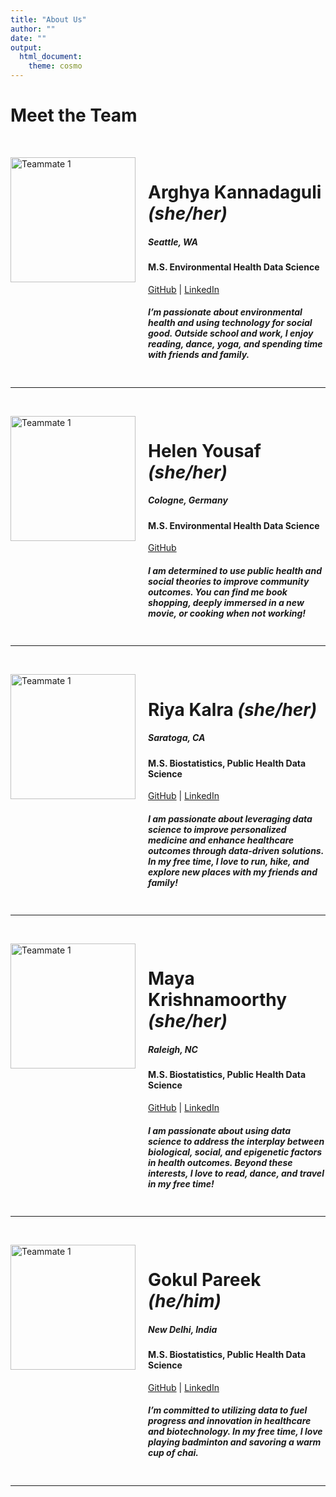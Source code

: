 ```yaml
---
title: "About Us"
author: ""
date: ""
output:
  html_document:
    theme: cosmo  
---
```


# **Meet the Team**

<br> 

```{=html}
<div style="display: flex; align-items: flex-start; margin-bottom: 20px;">
  <img src="images/cat.jpg" alt="Teammate 1" style="width: 200px; margin-right: 20px;">
  <div>
    <h1>Arghya Kannadaguli <i>(she/her)</i></h1>
      <h5>Seattle, WA</h5>
      <h4><b>M.S. Environmental Health Data Science</b></h4>
  
      <p>
        <a href="https://github.com/ak5357">GitHub</a> | 
        <a href="https://www.linkedin.com/in/arghya-k/">LinkedIn</a>
      </p>
  
      <p>
      <h5>I’m passionate about environmental health and using technology for social good. Outside school and work, I enjoy reading, dance, yoga, and spending time with friends and family.</h5>
      </p>
  </div>
</div> 
```

---

<br> 

```{=html}
<div style="display: flex; align-items: flex-start; margin-bottom: 20px;">
  <img src="images/cat.jpg" alt="Teammate 1" style="width: 200px; margin-right: 20px;">
  <div>
    <h1>Helen Yousaf <i>(she/her)</i></h1>
      <h5>Cologne, Germany</h5>
      <h4><b>M.S. Environmental Health Data Science</b></h4>
  
      <p>
        <a href="https://github.com/hy-3213">GitHub</a>
      </p>
  
      <p>
      <h5>I am determined to use public health and social theories to improve community outcomes. You can find me book shopping, deeply immersed in a new movie, or cooking when not working!</h5>
      </p>
  </div>
</div> 
```

---

<br> 

```{=html}
<div style="display: flex; align-items: flex-start; margin-bottom: 20px;">
  <img src="images/cat.jpg" alt="Teammate 1" style="width: 200px; margin-right: 20px;">
  <div>
    <h1>Riya Kalra <i>(she/her)</i></h1>
      <h5>Saratoga, CA</h5>
      <h4><b>M.S. Biostatistics, Public Health Data Science</b></h4>
  
      <p>
        <a href="https://github.com/rkalra3000">GitHub</a> | 
        <a href="https://www.linkedin.com/in/riya-kalra/">LinkedIn</a>
      </p>
  
      <p>
      <h5>I am passionate about leveraging data science to improve personalized medicine and enhance healthcare outcomes through data-driven solutions. In my free time, I love to run, hike, and explore new places with my friends and family!</h5>
      </p>
  </div>
</div> 
```

---

<br> 

```{=html}
<div style="display: flex; align-items: flex-start; margin-bottom: 20px;">
  <img src="images/cat.jpg" alt="Teammate 1" style="width: 200px; margin-right: 20px;">
  <div>
    <h1>Maya Krishnamoorthy <i>(she/her)</i></h1>
      <h5>Raleigh, NC</h5>
      <h4><b>M.S. Biostatistics, Public Health Data Science</b></h4>
  
      <p>
        <a href="https://github.com/mayakrish85">GitHub</a> | 
        <a href="http://www.linkedin.com/in/mayakrishn">LinkedIn</a>
      </p>
  
      <p>
      <h5>I am passionate about using data science to address the interplay between biological, social, and epigenetic factors in health outcomes. Beyond these interests, I love to read, dance, and travel in my free time!</h5>
      </p>
  </div>
</div> 
```

---

<br> 

```{=html}
<div style="display: flex; align-items: flex-start; margin-bottom: 20px;">
  <img src="images/cat.jpg" alt="Teammate 1" style="width: 200px; margin-right: 20px;">
  <div>
    <h1>Gokul Pareek <i>(he/him)</i></h1>
      <h5>New Delhi, India</h5>
      <h4><b>M.S. Biostatistics, Public Health Data Science</b></h4>
  
      <p>
        <a href="https://github.com/gp021200">GitHub</a> | 
        <a href="www.linkedin.com/in/gokul-pareek">LinkedIn</a>
      </p>
  
      <p>
      <h5>I’m committed to utilizing data to fuel progress and innovation in healthcare and biotechnology. In my free time, I love playing badminton and savoring a warm cup of chai.</h5>
      </p>
  </div>
</div> 
```

---
